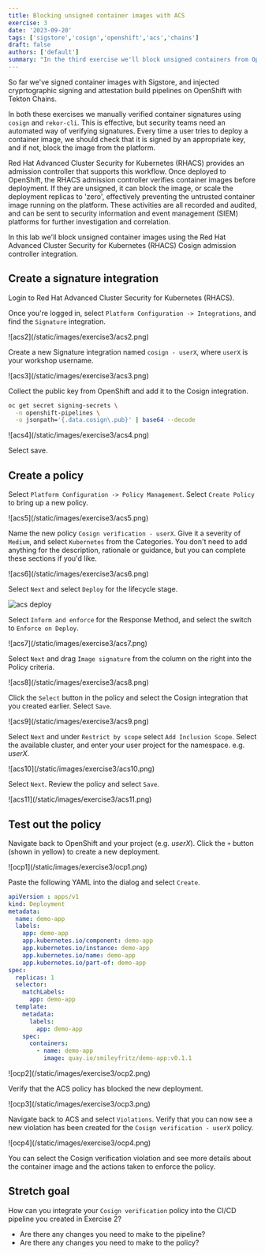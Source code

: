 ```yaml
---
title: Blocking unsigned container images with ACS
exercise: 3
date: '2023-09-20'
tags: ['sigstore','cosign','openshift','acs','chains']
draft: false
authors: ['default']
summary: "In the third exercise we'll block unsigned containers from OpenShift"
---
```

So far we've signed container images with Sigstore, and injected cryprtographic signing and attestation build pipelines on OpenShift with Tekton Chains.

In both these exercises we manually verified container signatures using `cosign` and `rekor-cli`. This is effective, but security teams need an automated way of verifying signatures. Every time a user tries to deploy a container image, we should check that it is signed by an appropriate key, and if not, block the image from the platform.

Red Hat Advanced Cluster Security for Kubernetes (RHACS) provides an admission controller that supports this workflow. Once deployed to OpenShift, the RHACS admission controller verifies container images before deployment. If they are unsigned, it can block the image, or scale the deployment replicas to 'zero', effectively preventing the untrusted container image running on the platform. These activities are all recorded and audited, and can be sent to security information and event management (SIEM) platforms for further investigation and correlation.

In this lab we'll block unsigned container images using the Red Hat Advanced Cluster Security for Kubernetes (RHACS) Cosign admission controller integration.

## Create a signature integration
Login to Red Hat Advanced Cluster Security for Kubernetes (RHACS). 

Once you're logged in, select `Platform Configuration -> Integrations`, and find the `Signature` integration.

<Zoom>
![acs2](/static/images/exercise3/acs2.png)
</Zoom>

Create a new Signature integration named `cosign - userX`, where `userX` is your workshop username.

<Zoom>
![acs3](/static/images/exercise3/acs3.png)
</Zoom>

Collect the public key from OpenShift and add it to the Cosign integration.
```bash
oc get secret signing-secrets \
  -n openshift-pipelines \
  -o jsonpath='{.data.cosign\.pub}' | base64 --decode
```
<Zoom>
![acs4](/static/images/exercise3/acs4.png)
</Zoom>

Select save.

## Create a policy
Select `Platform Configuration -> Policy Management`. Select `Create Policy` to bring up a new policy.

<Zoom>
![acs5](/static/images/exercise3/acs5.png)
</Zoom>

Name the new policy `Cosign verification - userX`. Give it a severity of `Medium`, and select `Kubernetes` from the Categories. You don't need to add anything for the description, rationale or guidance, but you can complete these sections if you'd like.

<Zoom>
![acs6](/static/images/exercise3/acs6.png)
</Zoom>

Select `Next` and select `Deploy` for the lifecycle stage. 

![acs deploy](/static/images/exercise3/deploy.png)

Select `Inform and enforce` for the Response Method, and select the switch to `Enforce on Deploy`.

<Zoom>
![acs7](/static/images/exercise3/acs7.png)
</Zoom>

Select `Next` and drag `Image signature` from the column on the right into the Policy criteria. 

<Zoom>
![acs8](/static/images/exercise3/acs8.png)
</Zoom>

Click the `Select` button in the policy and select the Cosign integration that you created earlier. Select `Save`.

<Zoom>
![acs9](/static/images/exercise3/acs9.png)
</Zoom>

Select `Next` and under `Restrict by scope` select `Add Inclusion Scope`. Select the available cluster, and enter your user project for the namespace. e.g. _userX_.

<Zoom>
![acs10](/static/images/exercise3/acs10.png)
</Zoom>

Select `Next`. Review the policy and select `Save`.

<Zoom>
![acs11](/static/images/exercise3/acs11.png)
</Zoom>

## Test out the policy
Navigate back to OpenShift and your project (e.g. _userX_). Click the `+` button (shown in yellow) to create a new deployment.

<Zoom>
![ocp1](/static/images/exercise3/ocp1.png)
</Zoom>

Paste the following YAML into the dialog and select `Create`.
```yaml
apiVersion : apps/v1
kind: Deployment
metadata:
  name: demo-app
  labels:
    app: demo-app
    app.kubernetes.io/component: demo-app
    app.kubernetes.io/instance: demo-app
    app.kubernetes.io/name: demo-app
    app.kubernetes.io/part-of: demo-app
spec:
  replicas: 1
  selector:
    matchLabels:
      app: demo-app
  template:
    metadata:
      labels:
        app: demo-app
    spec:
      containers:
        - name: demo-app
          image: quay.io/smileyfritz/demo-app:v0.1.1
```
<Zoom>
![ocp2](/static/images/exercise3/ocp2.png)
</Zoom>

Verify that the ACS policy has blocked the new deployment.

<Zoom>
![ocp3](/static/images/exercise3/ocp3.png)
</Zoom>

Navigate back to ACS and select `Violations`. Verify that you can now see a new violation has been created for the `Cosign verification - userX` policy.

<Zoom>
![ocp4](/static/images/exercise3/ocp4.png)
</Zoom>

You can select the Cosign verification violation and see more details about the container image and the actions taken to enforce the policy.

## Stretch goal
How can you integrate your `Cosign verification` policy into the CI/CD pipeline you created in Exercise 2? 
- Are there any changes you need to make to the pipeline?
- Are there any changes you need to make to the policy?